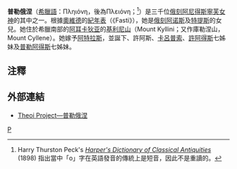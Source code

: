 '''普勒俄涅'''（[[希臘語|希臘語]]：Πληιόνη，後為Πλειόνη；{{IPA|/ˈplaɪəniː/}}<ref>Harry Thurston Peck's [http://www.perseus.tufts.edu/cgi-bin/ptext?doc=Perseus%3Atext%3A1999.04.0062&layout=&loc=pleione ''Harper's Dictionary of Classical Antiquities''] {{Wayback|url=http://www.perseus.tufts.edu/cgi-bin/ptext?doc=Perseus%3Atext%3A1999.04.0062&layout=&loc=pleione |date=20200714232529 }} (1898) 
指出當中「o」字在英語發音的傳統上是短音，因此不是重讀的。</ref>）是三千位[[俄刻阿尼得斯|俄刻阿尼得斯]][[寧芙|寧芙女神]]的其中之一。根據[[奧維德|奧維德]]的[[紀年表|紀年表]]（《Fasti》），她是[[俄刻阿诺斯|俄刻阿诺斯]]及[[特堤斯|特提斯]]的女兒。她住於希臘南部的[[阿耳卡狄亚|阿耳卡狄亚]]的[[基利尼山|基利尼山]]（Mount Kyllini；又作庫勒涅山，Mount Cyllene）。她嫁予[[阿特拉斯|阿特拉斯]]，並誕下、許阿斯、[[卡呂普索|卡呂普索]]、[[許阿得斯|許阿得斯]]七姊妹及[[普勒阿得斯|普勒阿得斯]]七姊妹。

==注釋==
{{reflist}}

==外部連結==
* {{en}}[http://www.theoi.com/Nymphe/NymphePleione.html Theoi Project—普勒俄涅] {{Wayback|url=http://www.theoi.com/Nymphe/NymphePleione.html |date=20210309172542 }}

{{Myth-stub}}
{{宁芙}}

[[Category:宁芙|P]]